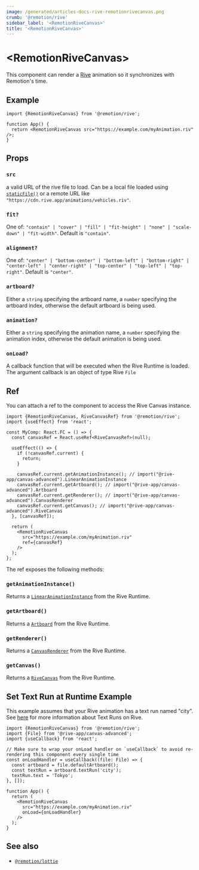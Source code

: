 ```yaml
---
image: /generated/articles-docs-rive-remotionrivecanvas.png
crumb: '@remotion/rive'
sidebar_label: '<RemotionRiveCanvas>'
title: '<RemotionRiveCanvas>'
---
```


# &lt;RemotionRiveCanvas&gt;<AvailableFrom v="3.3.75"/>

This component can render a [Rive](https://rive.app/) animation so it synchronizes with Remotion's time.

## Example

```tsx twoslash
import {RemotionRiveCanvas} from '@remotion/rive';

function App() {
  return <RemotionRiveCanvas src="https://example.com/myAnimation.riv" />;
}
```

## Props

### `src`

a valid URL of the rive file to load. Can be a local file loaded using [`staticFile()`](/docs/staticfile) or a remote URL like `"https://cdn.rive.app/animations/vehicles.riv"`.

### `fit?`

One of: `"contain" | "cover" | "fill" | "fit-height" | "none" | "scale-down" | "fit-width"`. Default is `"contain"`.

### `alignment?`

One of: `"center" | "bottom-center" | "bottom-left" | "bottom-right" | "center-left" | "center-right" | "top-center" | "top-left" | "top-right"`. Default is `"center"`.

### `artboard?`

Either a `string` specifying the artboard name, a `number` specifying the artboard index, otherwise the default artboard is being used.

### `animation?`

Either a `string` specifying the animation name, a `number` specifying the animation index, otherwise the default animation is being used.

### `onLoad?`<AvailableFrom v="4.0.58" />

A callback function that will be executed when the Rive Runtime is loaded. The argument callback is an object of type Rive `File`

## Ref<AvailableFrom v="4.0.180" />

You can attach a ref to the component to access the Rive Canvas instance.

```tsx twoslash title="MyComp.tsx"
import {RemotionRiveCanvas, RiveCanvasRef} from '@remotion/rive';
import {useEffect} from 'react';

const MyComp: React.FC = () => {
  const canvasRef = React.useRef<RiveCanvasRef>(null);

  useEffect(() => {
    if (!canvasRef.current) {
      return;
    }

    canvasRef.current.getAnimationInstance(); // import("@rive-app/canvas-advanced").LinearAnimationInstance
    canvasRef.current.getArtboard(); // import("@rive-app/canvas-advanced").Artboard
    canvasRef.current.getRenderer(); // import("@rive-app/canvas-advanced").CanvasRenderer
    canvasRef.current.getCanvas(); // import("@rive-app/canvas-advanced").RiveCanvas
  }, [canvasRef]);

  return (
    <RemotionRiveCanvas
      src="https://example.com/myAnimation.riv"
      ref={canvasRef}
    />
  );
};
```

The ref exposes the following methods:

### `getAnimationInstance()`

Returns a [`LinearAnimationInstance`](https://github.com/rive-app/rive-wasm/blob/caacb99a5b503d3fa56e8e921af2a7015478851c/js/src/rive_advanced.mjs.d.ts#L513) from the Rive Runtime.

### `getArtboard()`

Returns a [`Artboard`](https://github.com/rive-app/rive-wasm/blob/caacb99a5b503d3fa56e8e921af2a7015478851c/js/src/rive_advanced.mjs.d.ts) from the Rive Runtime.

### `getRenderer()`

Returns a [`CanvasRenderer`](https://github.com/rive-app/rive-wasm/blob/caacb99a5b503d3fa56e8e921af2a7015478851c/js/src/rive_advanced.mjs.d.ts#L221) from the Rive Runtime.

### `getCanvas()`

Returns a [`RiveCanvas`](https://github.com/rive-app/rive-wasm/blob/caacb99a5b503d3fa56e8e921af2a7015478851c/js/src/rive_advanced.mjs.d.ts#L14) from the Rive Runtime.

## Set Text Run at Runtime Example

This example assumes that your Rive animation has a text run named "city". See [here](https://help.rive.app/runtimes/text#low-level-api-usage) for
more information about Text Runs on Rive.

```tsx twoslash
import {RemotionRiveCanvas} from '@remotion/rive';
import {File} from '@rive-app/canvas-advanced';
import {useCallback} from 'react';

// Make sure to wrap your onLoad handler on `useCallback` to avoid re-rendering this component every single time
const onLoadHandler = useCallback((file: File) => {
  const artboard = file.defaultArtboard();
  const textRun = artboard.textRun('city');
  textRun.text = 'Tokyo';
}, []);

function App() {
  return (
    <RemotionRiveCanvas
      src="https://example.com/myAnimation.riv"
      onLoad={onLoadHandler}
    />
  );
}
```

## See also

- [`@remotion/lottie`](/docs/lottie)
